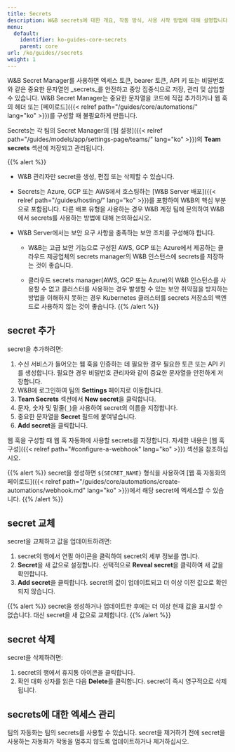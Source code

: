 ```yaml
---
title: Secrets
description: W&B secrets에 대한 개요, 작동 방식, 사용 시작 방법에 대해 설명합니다.
menu:
  default:
    identifier: ko-guides-core-secrets
    parent: core
url: /ko/guides//secrets
weight: 1
---
```


W&B Secret Manager를 사용하면 엑세스 토큰, bearer 토큰, API 키 또는 비밀번호와 같은 중요한 문자열인 _secrets_를 안전하고 중앙 집중식으로 저장, 관리 및 삽입할 수 있습니다. W&B Secret Manager는 중요한 문자열을 코드에 직접 추가하거나 웹 훅의 헤더 또는 [페이로드]({{< relref path="/guides/core/automations/" lang="ko" >}})를 구성할 때 불필요하게 만듭니다.

Secrets는 각 팀의 Secret Manager의 [팀 설정]({{< relref path="/guides/models/app/settings-page/teams/" lang="ko" >}})의 **Team secrets** 섹션에 저장되고 관리됩니다.

{{% alert %}}
* W&B 관리자만 secret을 생성, 편집 또는 삭제할 수 있습니다.
* Secrets는 Azure, GCP 또는 AWS에서 호스팅하는 [W&B Server 배포]({{< relref path="/guides/hosting/" lang="ko" >}})를 포함하여 W&B의 핵심 부분으로 포함됩니다. 다른 배포 유형을 사용하는 경우 W&B 계정 팀에 문의하여 W&B에서 secrets를 사용하는 방법에 대해 논의하십시오.
* W&B Server에서는 보안 요구 사항을 충족하는 보안 조치를 구성해야 합니다.

  - W&B는 고급 보안 기능으로 구성된 AWS, GCP 또는 Azure에서 제공하는 클라우드 제공업체의 secrets manager의 W&B 인스턴스에 secrets를 저장하는 것이 좋습니다.

  - 클라우드 secrets manager(AWS, GCP 또는 Azure)의 W&B 인스턴스를 사용할 수 없고 클러스터를 사용하는 경우 발생할 수 있는 보안 취약점을 방지하는 방법을 이해하지 못하는 경우 Kubernetes 클러스터를 secrets 저장소의 백엔드로 사용하지 않는 것이 좋습니다.
{{% /alert %}}

## secret 추가
secret을 추가하려면:

1. 수신 서비스가 들어오는 웹 훅을 인증하는 데 필요한 경우 필요한 토큰 또는 API 키를 생성합니다. 필요한 경우 비밀번호 관리자와 같이 중요한 문자열을 안전하게 저장합니다.
2. W&B에 로그인하여 팀의 **Settings** 페이지로 이동합니다.
3. **Team Secrets** 섹션에서 **New secret**을 클릭합니다.
4. 문자, 숫자 및 밑줄(`_`)을 사용하여 secret의 이름을 지정합니다.
5. 중요한 문자열을 **Secret** 필드에 붙여넣습니다.
6. **Add secret**을 클릭합니다.

웹 훅을 구성할 때 웹 훅 자동화에 사용할 secrets를 지정합니다. 자세한 내용은 [웹 훅 구성]({{< relref path="#configure-a-webhook" lang="ko" >}}) 섹션을 참조하십시오.

{{% alert %}}
secret을 생성하면 `${SECRET_NAME}` 형식을 사용하여 [웹 훅 자동화의 페이로드]({{< relref path="/guides/core/automations/create-automations/webhook.md" lang="ko" >}})에서 해당 secret에 엑세스할 수 있습니다.
{{% /alert %}}

## secret 교체
secret을 교체하고 값을 업데이트하려면:
1. secret의 행에서 연필 아이콘을 클릭하여 secret의 세부 정보를 엽니다.
2. **Secret**을 새 값으로 설정합니다. 선택적으로 **Reveal secret**을 클릭하여 새 값을 확인합니다.
3. **Add secret**을 클릭합니다. secret의 값이 업데이트되고 더 이상 이전 값으로 확인되지 않습니다.

{{% alert %}}
secret을 생성하거나 업데이트한 후에는 더 이상 현재 값을 표시할 수 없습니다. 대신 secret을 새 값으로 교체합니다.
{{% /alert %}}

## secret 삭제
secret을 삭제하려면:
1. secret의 행에서 휴지통 아이콘을 클릭합니다.
2. 확인 대화 상자를 읽은 다음 **Delete**를 클릭합니다. secret이 즉시 영구적으로 삭제됩니다.

## secrets에 대한 엑세스 관리
팀의 자동화는 팀의 secrets를 사용할 수 있습니다. secret을 제거하기 전에 secret을 사용하는 자동화가 작동을 멈추지 않도록 업데이트하거나 제거하십시오.